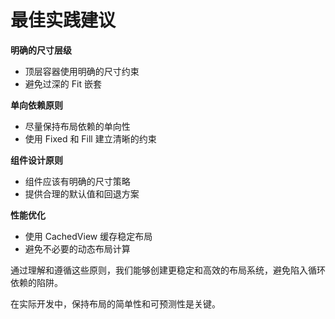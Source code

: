 # 最佳实践建议

**明确的尺寸层级**

- 顶层容器使用明确的尺寸约束
- 避免过深的 Fit 嵌套

**单向依赖原则**

- 尽量保持布局依赖的单向性
- 使用 Fixed 和 Fill 建立清晰的约束

**组件设计原则**

- 组件应该有明确的尺寸策略
- 提供合理的默认值和回退方案

**性能优化**

- 使用 CachedView 缓存稳定布局
- 避免不必要的动态布局计算

通过理解和遵循这些原则，我们能够创建更稳定和高效的布局系统，避免陷入循环依赖的陷阱。

在实际开发中，保持布局的简单性和可预测性是关键。
